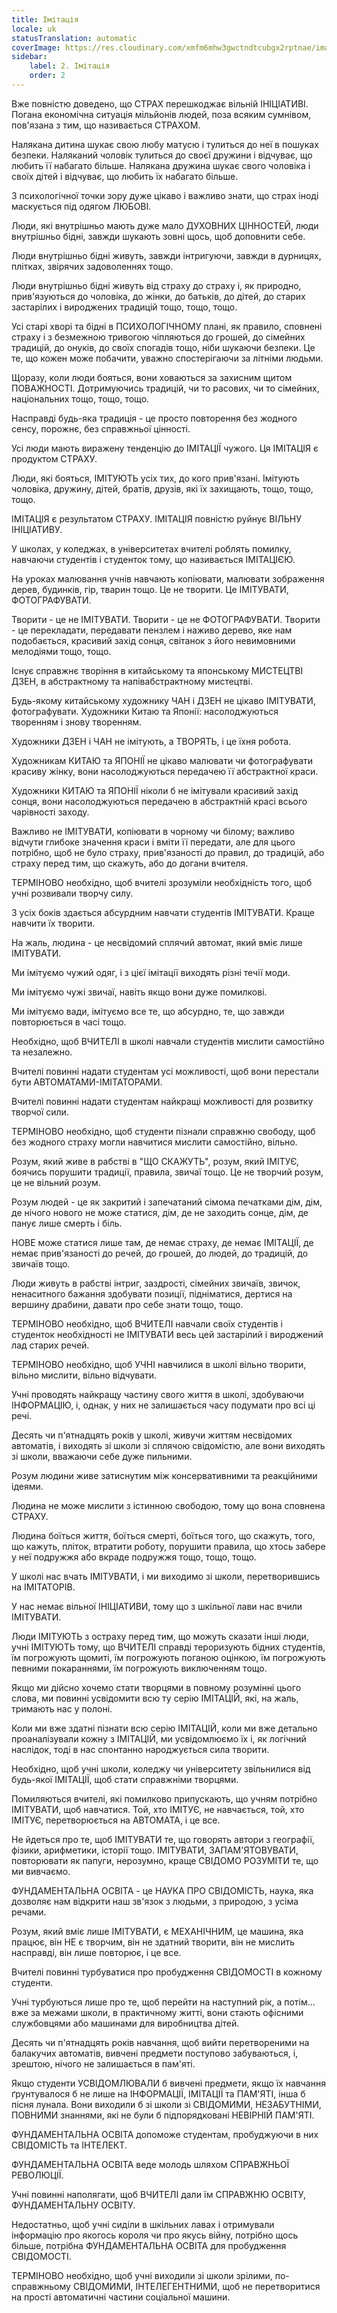 ```yaml
---
title: Імітація
locale: uk
statusTranslation: automatic
coverImage: https://res.cloudinary.com/xmfm6mhw3gwctndtcubgx2rptnae/image/upload/v1740337243/small_cover_educacion_fundamental_a051170f1c.webp
sidebar:
    label: 2. Імітація
    order: 2
---
```

Вже повністю доведено, що СТРАХ перешкоджає вільній ІНІЦІАТИВІ. Погана економічна ситуація мільйонів людей, поза всяким сумнівом, пов'язана з тим, що називається СТРАХОМ.

Налякана дитина шукає свою любу матусю і тулиться до неї в пошуках безпеки. Наляканий чоловік тулиться до своєї дружини і відчуває, що любить її набагато більше. Налякана дружина шукає свого чоловіка і своїх дітей і відчуває, що любить їх набагато більше.

З психологічної точки зору дуже цікаво і важливо знати, що страх іноді маскується під одягом ЛЮБОВІ.

Люди, які внутрішньо мають дуже мало ДУХОВНИХ ЦІННОСТЕЙ, люди внутрішньо бідні, завжди шукають зовні щось, щоб доповнити себе.

Люди внутрішньо бідні живуть, завжди інтригуючи, завжди в дурницях, плітках, звірячих задоволеннях тощо.

Люди внутрішньо бідні живуть від страху до страху і, як природно, прив'язуються до чоловіка, до жінки, до батьків, до дітей, до старих застарілих і вироджених традицій тощо, тощо, тощо.

Усі старі хворі та бідні в ПСИХОЛОГІЧНОМУ плані, як правило, сповнені страху і з безмежною тривогою чіпляються до грошей, до сімейних традицій, до онуків, до своїх спогадів тощо, ніби шукаючи безпеки. Це те, що кожен може побачити, уважно спостерігаючи за літніми людьми.

Щоразу, коли люди бояться, вони ховаються за захисним щитом ПОВАЖНОСТІ. Дотримуючись традицій, чи то расових, чи то сімейних, національних тощо, тощо, тощо.

Насправді будь-яка традиція - це просто повторення без жодного сенсу, порожнє, без справжньої цінності.

Усі люди мають виражену тенденцію до ІМІТАЦІЇ чужого. Ця ІМІТАЦІЯ є продуктом СТРАХУ.

Люди, які бояться, ІМІТУЮТЬ усіх тих, до кого прив'язані. Імітують чоловіка, дружину, дітей, братів, друзів, які їх захищають, тощо, тощо, тощо.

ІМІТАЦІЯ є результатом СТРАХУ. ІМІТАЦІЯ повністю руйнує ВІЛЬНУ ІНІЦІАТИВУ.

У школах, у коледжах, в університетах вчителі роблять помилку, навчаючи студентів і студенток тому, що називається ІМІТАЦІЄЮ.

На уроках малювання учнів навчають копіювати, малювати зображення дерев, будинків, гір, тварин тощо. Це не творити. Це ІМІТУВАТИ, ФОТОГРАФУВАТИ.

Творити - це не ІМІТУВАТИ. Творити - це не ФОТОГРАФУВАТИ. Творити - це перекладати, передавати пензлем і наживо дерево, яке нам подобається, красивий захід сонця, світанок з його невимовними мелодіями тощо, тощо.

Існує справжнє творіння в китайському та японському МИСТЕЦТВІ ДЗЕН, в абстрактному та напівабстрактному мистецтві.

Будь-якому китайському художнику ЧАН і ДЗЕН не цікаво ІМІТУВАТИ, фотографувати. Художники Китаю та Японії: насолоджуються творенням і знову творенням.

Художники ДЗЕН і ЧАН не імітують, а ТВОРЯТЬ, і це їхня робота.

Художникам КИТАЮ та ЯПОНІЇ не цікаво малювати чи фотографувати красиву жінку, вони насолоджуються передачею її абстрактної краси.

Художники КИТАЮ та ЯПОНІЇ ніколи б не імітували красивий захід сонця, вони насолоджуються передачею в абстрактній красі всього чарівності заходу.

Важливо не ІМІТУВАТИ, копіювати в чорному чи білому; важливо відчути глибоке значення краси і вміти її передати, але для цього потрібно, щоб не було страху, прив'язаності до правил, до традицій, або страху перед тим, що скажуть, або до догани вчителя.

ТЕРМІНОВО необхідно, щоб вчителі зрозуміли необхідність того, щоб учні розвивали творчу силу.

З усіх боків здається абсурдним навчати студентів ІМІТУВАТИ. Краще навчити їх творити.

На жаль, людина - це несвідомий сплячий автомат, який вміє лише ІМІТУВАТИ.

Ми імітуємо чужий одяг, і з цієї імітації виходять різні течії моди.

Ми імітуємо чужі звичаї, навіть якщо вони дуже помилкові.

Ми імітуємо вади, імітуємо все те, що абсурдно, те, що завжди повторюється в часі тощо.

Необхідно, щоб ВЧИТЕЛІ в школі навчали студентів мислити самостійно та незалежно.

Вчителі повинні надати студентам усі можливості, щоб вони перестали бути АВТОМАТАМИ-ІМІТАТОРАМИ.

Вчителі повинні надати студентам найкращі можливості для розвитку творчої сили.

ТЕРМІНОВО необхідно, щоб студенти пізнали справжню свободу, щоб без жодного страху могли навчитися мислити самостійно, вільно.

Розум, який живе в рабстві в "ЩО СКАЖУТЬ", розум, який ІМІТУЄ, боячись порушити традиції, правила, звичаї тощо. Це не творчий розум, це не вільний розум.

Розум людей - це як закритий і запечатаний сімома печатками дім, дім, де нічого нового не може статися, дім, де не заходить сонце, дім, де панує лише смерть і біль.

НОВЕ може статися лише там, де немає страху, де немає ІМІТАЦІЇ, де немає прив'язаності до речей, до грошей, до людей, до традицій, до звичаїв тощо.

Люди живуть в рабстві інтриг, заздрості, сімейних звичаїв, звичок, ненаситного бажання здобувати позиції, підніматися, дертися на вершину драбини, давати про себе знати тощо, тощо.

ТЕРМІНОВО необхідно, щоб ВЧИТЕЛІ навчали своїх студентів і студенток необхідності не ІМІТУВАТИ весь цей застарілий і вироджений лад старих речей.

ТЕРМІНОВО необхідно, щоб УЧНІ навчилися в школі вільно творити, вільно мислити, вільно відчувати.

Учні проводять найкращу частину свого життя в школі, здобуваючи ІНФОРМАЦІЮ, і, однак, у них не залишається часу подумати про всі ці речі.

Десять чи п'ятнадцять років у школі, живучи життям несвідомих автоматів, і виходять зі школи зі сплячою свідомістю, але вони виходять зі школи, вважаючи себе дуже пильними.

Розум людини живе затиснутим між консервативними та реакційними ідеями.

Людина не може мислити з істинною свободою, тому що вона сповнена СТРАХУ.

Людина боїться життя, боїться смерті, боїться того, що скажуть, того, що кажуть, пліток, втратити роботу, порушити правила, що хтось забере у неї подружжя або вкраде подружжя тощо, тощо, тощо.

У школі нас вчать ІМІТУВАТИ, і ми виходимо зі школи, перетворившись на ІМІТАТОРІВ.

У нас немає вільної ІНІЦІАТИВИ, тому що з шкільної лави нас вчили ІМІТУВАТИ.

Люди ІМІТУЮТЬ з остраху перед тим, що можуть сказати інші люди, учні ІМІТУЮТЬ тому, що ВЧИТЕЛІ справді тероризують бідних студентів, їм погрожують щомиті, їм погрожують поганою оцінкою, їм погрожують певними покараннями, їм погрожують виключенням тощо.

Якщо ми дійсно хочемо стати творцями в повному розумінні цього слова, ми повинні усвідомити всю ту серію ІМІТАЦІЙ, які, на жаль, тримають нас у полоні.

Коли ми вже здатні пізнати всю серію ІМІТАЦІЙ, коли ми вже детально проаналізували кожну з ІМІТАЦІЙ, ми усвідомлюємо їх і, як логічний наслідок, тоді в нас спонтанно народжується сила творити.

Необхідно, щоб учні школи, коледжу чи університету звільнилися від будь-якої ІМІТАЦІЇ, щоб стати справжніми творцями.

Помиляються вчителі, які помилково припускають, що учням потрібно ІМІТУВАТИ, щоб навчатися. Той, хто ІМІТУЄ, не навчається, той, хто ІМІТУЄ, перетворюється на АВТОМАТА, і це все.

Не йдеться про те, щоб ІМІТУВАТИ те, що говорять автори з географії, фізики, арифметики, історії тощо. ІМІТУВАТИ, ЗАПАМ'ЯТОВУВАТИ, повторювати як папуги, нерозумно, краще СВІДОМО РОЗУМІТИ те, що ми вивчаємо.

ФУНДАМЕНТАЛЬНА ОСВІТА - це НАУКА ПРО СВІДОМІСТЬ, наука, яка дозволяє нам відкрити наш зв'язок з людьми, з природою, з усіма речами.

Розум, який вміє лише ІМІТУВАТИ, є МЕХАНІЧНИМ, це машина, яка працює, він НЕ є творчим, він не здатний творити, він не мислить насправді, він лише повторює, і це все.

Вчителі повинні турбуватися про пробудження СВІДОМОСТІ в кожному студенти.

Учні турбуються лише про те, щоб перейти на наступний рік, а потім... вже за межами школи, в практичному житті, вони стають офісними службовцями або машинами для виробництва дітей.

Десять чи п'ятнадцять років навчання, щоб вийти перетвореними на балакучих автоматів, вивчені предмети поступово забуваються, і, зрештою, нічого не залишається в пам'яті.

Якщо студенти УСВІДОМЛЮВАЛИ б вивчені предмети, якщо їх навчання ґрунтувалося б не лише на ІНФОРМАЦІЇ, ІМІТАЦІЇ та ПАМ'ЯТІ, інша б пісня лунала. Вони виходили б зі школи зі СВІДОМИМИ, НЕЗАБУТНІМИ, ПОВНИМИ знаннями, які не були б підпорядковані НЕВІРНІЙ ПАМ'ЯТІ.

ФУНДАМЕНТАЛЬНА ОСВІТА допоможе студентам, пробуджуючи в них СВІДОМІСТЬ та ІНТЕЛЕКТ.

ФУНДАМЕНТАЛЬНА ОСВІТА веде молодь шляхом СПРАВЖНЬОЇ РЕВОЛЮЦІЇ.

Учні повинні наполягати, щоб ВЧИТЕЛІ дали їм СПРАВЖНЮ ОСВІТУ, ФУНДАМЕНТАЛЬНУ ОСВІТУ.

Недостатньо, щоб учні сиділи в шкільних лавах і отримували інформацію про якогось короля чи про якусь війну, потрібно щось більше, потрібна ФУНДАМЕНТАЛЬНА ОСВІТА для пробудження СВІДОМОСТІ.

ТЕРМІНОВО необхідно, щоб учні виходили зі школи зрілими, по-справжньому СВІДОМИМИ, ІНТЕЛЕГЕНТНИМИ, щоб не перетворитися на прості автоматичні частини соціальної машини.

